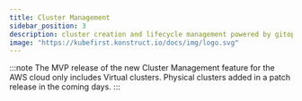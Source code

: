 ```yaml
---
title: Cluster Management
sidebar_position: 3
description: cluster creation and lifecycle management powered by gitops
image: "https://kubefirst.konstruct.io/docs/img/logo.svg"
---
```


:::note
The MVP release of the new Cluster Management feature for the AWS cloud only includes Virtual clusters. Physical clusters added in a patch release in the coming days.
:::


<CLUSTERS />
